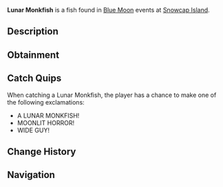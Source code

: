 {{FishInfobox
|image          = Lunar Monkfish.png
|rarity         = Mythical
|sea            = First Sea
|location       = [[Blue Moon - First Sea]]
|sublocation    = 
|sources        = Fishing Rod
|radar_location = 
|prog_speed     = -15
|xp             = 5500
|weather        = Windy
|time           = 
|season         = Winter
|bait           = Shark Head
|base_weight    = 250
|base_value     = 8000
|weight_range   = 170
|base_chance    = 50
|base_resil     = 40
}}
'''Lunar Monkfish''' is a {{Rarity|Mythical}} fish found in [[Blue Moon]] events at [[Snowcap Island]].

== Description ==
{{Description|A grotesque, moon-kissed beast lurking in the icy abyss.|Bestiary Entry}}

== Obtainment ==
{{Description|It waits where the winds howl over frozen waves.|Bestiary Hint}}
{{Fish Availability|
Blue Moon/First Sea
|top_rods      = 
Krampus's Rod\187075.21\395729.21;
Magma Rod\174300.27\368705.76;
Plastic Rod\161983.13\342650.73;
Leviathan's Fang Rod\136510.4\563461.86;
Trident Rod\124540.39\433884.6;
No-Life Rod\111180.95\474338.42;
Seraphic Rod\111767.23\455237.16;
Ethereal Prism Rod\115846.07\452439.9;
Astralhook Rod\115953.11\450850.75;
Kraken Rod\96582.47\397766.8;
Free Spirit Rod\114711.45\410550.98;
Rod Of The Forgotten Fang\104323.84\444590.9;
Challenger's Rod\101101.72\429012.06;
Rod Of The Depths\93589.14\394043.37;
Rod Of The Exalted One\92187.93\385501.75;
Zeus Rod\91694.45\397766.8;
Verdant Shear Rod\90079.35\397595.53;
Blazebringer Rod\87171.31\378145.58;
Depthseeker Rod\83025.85\368648.88;
Avalanche Rod\74769.45\332788.19;
Volcanic Rod\71474.65\310054.12;
Steady Rod\37386.82\107903.85
|recommended   = Trident Rod
}}

== Catch Quips ==
When catching a Lunar Monkfish, the player has a chance to make one of the following exclamations:
* A LUNAR MONKFISH!
* MOONLIT HORROR!
* WIDE GUY!

== Change History ==
{{Change History|{{subst:Current Version}}}}

== Navigation ==
{{Fish Navbox|Blue Moon - First Sea}}